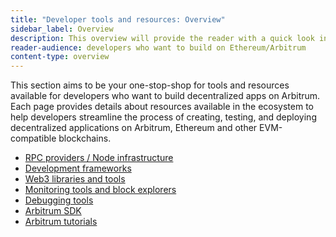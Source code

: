 ```yaml
---
title: "Developer tools and resources: Overview"
sidebar_label: Overview
description: This overview will provide the reader with a quick look into the type of tools described in this section, as well as links to the different pages
reader-audience: developers who want to build on Ethereum/Arbitrum
content-type: overview
---
```


This section aims to be your one-stop-shop for tools and resources available for developers who want to build decentralized apps on Arbitrum. Each page provides details about resources available in the ecosystem to help developers streamline the process of creating, testing, and deploying decentralized applications on Arbitrum, Ethereum and other EVM-compatible blockchains.

- [RPC providers / Node infrastructure](../../node-running/node-providers.mdx)
- [Development frameworks](./development-frameworks)
- [Web3 libraries and tools](./web3-libraries-tools)
- [Monitoring tools and block explorers](./monitoring-tools-block-explorers)
- [Debugging tools](./debugging-tools)
- [Arbitrum SDK](/sdk)
- [Arbitrum tutorials](https://github.com/OffchainLabs/arbitrum-tutorials)
